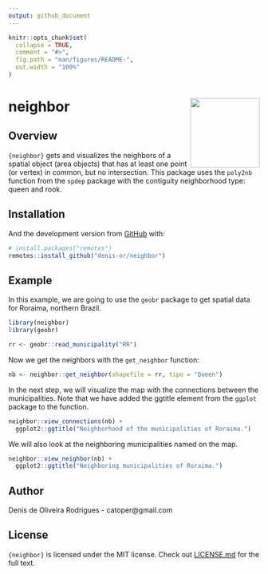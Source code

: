 ```yaml
---
output: github_document
---
```


<!-- README.md is generated from README.Rmd. Please edit that file -->

```r
knitr::opts_chunk$set(
  collapse = TRUE,
  comment = "#>",
  fig.path = "man/figures/README-",
  out.width = "100%"
)
```

# neighbor <a href='https://www.denis-or.com.br'><img src='man/figures/README-logo.png' align="right" height="139" /></a>

<!-- badges: start -->
<!-- badges: end -->

## Overview

`{neighbor}` gets and visualizes the neighbors of a spatial object (area objects) 
that has at least one point (or vertex) in common, but no intersection. 
This package uses the `poly2nb` function from the `spdep` package with the
contiguity neighborhood type: queen and rook.

## Installation

And the development version from [GitHub](https://github.com/) with:

```r
# install.packages("remotes")
remotes::install_github("denis-or/neighbor")
```

## Example

In this example, we are going to use the `geobr` package to get spatial data for 
Roraima, northern Brazil.

```r
library(neighbor)
library(geobr)
```


```r
rr <- geobr::read_municipality("RR")
```


Now we get the neighbors with the `get_neighbor` function:

```r
nb <- neighbor::get_neighbor(shapefile = rr, tipo = "Queen")
```

In the next step, we will visualize the map with the connections between the 
municipalities. Note that we have added the ggtitle element from the `ggplot`
package to the function.

```r
neighbor::view_connections(nb) +
  ggplot2::ggtitle("Neighborhood of the municipalities of Roraima.")
```


We will also look at the neighboring municipalities named on the map.

```r
neighbor::view_neighbor(nb) +
  ggplot2::ggtitle("Neighboring municipalities of Roraima.")
```

## Author

Denis de Oliveira Rodrigues - catoper@gmail.com

## License

`{neighbor}` is licensed under the MIT license. Check out
[LICENSE.md](https://github.com/denis-or/neighbor/blob/master/LICENSE.md)
for the full text.

